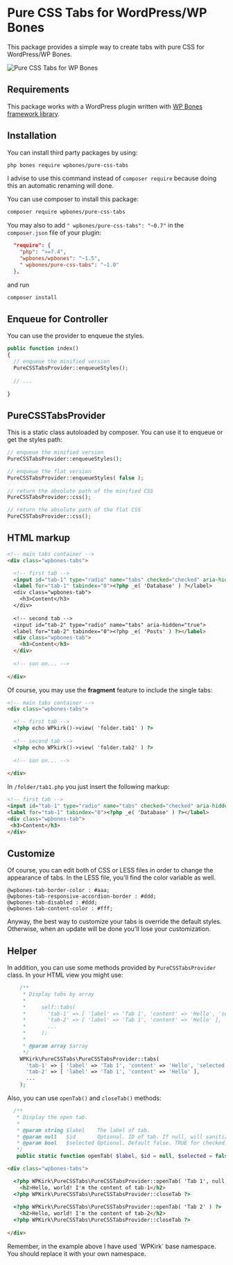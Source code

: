 
# Pure CSS Tabs for WordPress/WP Bones

<Poser name="wpbones/pure-css-tabs" />

This package provides a simple way to create tabs with pure CSS for WordPress/WP Bones.

![Pure CSS Tabs for WP Bones](https://github.com/user-attachments/assets/e8143a4c-8694-420b-b281-c0fb0d080f5a)

 ## Requirements

This package works with a WordPress plugin written with [WP Bones framework library](https://github.com/wpbones/WPBones).

## Installation

You can install third party packages by using:

```sh copy
php bones require wpbones/pure-css-tabs
```

I advise to use this command instead of `composer require` because doing this an automatic renaming will done.

You can use composer to install this package:

```sh copy
composer require wpbones/pure-css-tabs
```

You may also to add `" wpbones/pure-css-tabs": "~0.7"` in the `composer.json` file of your plugin:

```json copy filename="composer.json" {4}
  "require": {
    "php": ">=7.4",
    "wpbones/wpbones": "~1.5",
    " wpbones/pure-css-tabs": "~1.0"
  },
```

and run

```sh copy
composer install
```

## Enqueue for Controller

You can use the provider to enqueue the styles.

```php copy
public function index()
{
  // enqueue the minified version
  PureCSSTabsProvider::enqueueStyles();
  
  // ...
  
}
```

## PureCSSTabsProvider

This is a static class autoloaded by composer. You can use it to enqueue or get the styles path:

```php copy
// enqueue the minified version
PureCSSTabsProvider::enqueueStyles();

// enqueue the flat version
PureCSSTabsProvider::enqueueStyles( false );
    
// return the absolute path of the minified CSS
PureCSSTabsProvider::css();

// return the absolute path of the flat CSS
PureCSSTabsProvider::css();   
```

## HTML markup

```html copy
<!-- main tabs container -->
<div class="wpbones-tabs">

  <!-- first tab -->
  <input id="tab-1" type="radio" name="tabs" checked="checked" aria-hidden="true">
  <label for="tab-1" tabindex="0"><?php _e( 'Database' ) ?</label>
  <div class="wpbones-tab">
    <h3>Content</h3>
  </div>
  
  <!-- second tab -->
  <input id="tab-2" type="radio" name="tabs" aria-hidden="true">
  <label for="tab-2" tabindex="0"><?php _e( 'Posts' ) ?></label>
  <div class="wpbones-tab">
    <h3>Content</h3>
  </div>  
  
  <!-- son on... -->
  
</div>
```

Of course, you may use the **fragment** feature to include the single tabs:

```html copy
<!-- main tabs container -->
<div class="wpbones-tabs">

  <!-- first tab -->
  <?php echo WPkirk()->view( 'folder.tab1' ) ?>
  
  <!-- second tab -->
  <?php echo WPkirk()->view( 'folder.tab2' ) ?>
  
  <!-- son on... -->
  
</div>
```
 In `/folder/tab1.php` you just insert the following markup:
 
 ```html copy
<!-- first tab -->
<input id="tab-1" type="radio" name="tabs" checked="checked" aria-hidden="true">
<label for="tab-1" tabindex="0"><?php _e( 'Database' ) ?></label>
<div class="wpbones-tab">
  <h3>Content</h3>
</div>
```

## Customize

Of course, you can edit both of CSS or LESS files in order to change the appearance of tabs.
In the LESS file, you'll find the color variable as well.

```less copy
@wpbones-tab-border-color : #aaa;
@wpbones-tab-responsive-accordion-border : #ddd;
@wpbones-tab-disabled : #ddd;
@wpbones-tab-content-color : #fff;
```


<Callout>
Anyway, the best way to customize your tabs is override the default styles. Otherwise, when an update will be done you'll lose your customization.
</Callout>

## Helper

In addition, you can use some methods provided by `PureCSSTabsProvider` class.
In your HTML view you might use:

```php copy
    /**
     * Display tabs by array
     *
     *     self::tabs(
     *       'tab-1' => [ 'label' => 'Tab 1', 'content' => 'Hello', 'selected' => true ],
     *       'tab-2' => [ 'label' => 'Tab 1', 'content' => 'Hello' ],
     *       ...
     *     );
     *
     * @param array $array
     */
    WPKirk\PureCSSTabs\PureCSSTabsProvider::tabs(
      'tab-1' => [ 'label' => 'Tab 1', 'content' => 'Hello', 'selected' => true ],
      'tab-2' => [ 'label' => 'Tab 1', 'content' => 'Hello' ],
      ...
    );
```

Also, you can use `openTab()` and `closeTab()` methods:

```php copy
  /**
   * Display the open tab.
   *
   * @param string $label    The label of tab.
   * @param null   $id       Optional. ID of tab. If null, will sanitize_title() the label.
   * @param bool   $selected Optional. Default false. TRUE for checked.
   */
   public static function openTab( $label, $id = null, $selected = false ) {}
```

```html copy
<div class="wpbones-tabs">

  <?php WPKirk\PureCSSTabs\PureCSSTabsProvider::openTab( 'Tab 1', null, true ) ?>
    <h2>Hello, world! I'm the content of tab-1</h2>
  <?php WPKirk\PureCSSTabs\PureCSSTabsProvider::closeTab ?>
    
  <?php WPKirk\PureCSSTabs\PureCSSTabsProvider::openTab( 'Tab 2' ) ?>
    <h2>Hello, world! I'm the content of tab-2</h2>
  <?php WPKirk\PureCSSTabs\PureCSSTabsProvider::closeTab ?>
    
</div>    
```

<Callout type="info" emoji="👆">
Remember, in the example above I have used `WPKirk` base namespace. You should replace it with your own namespace.
</Callout>